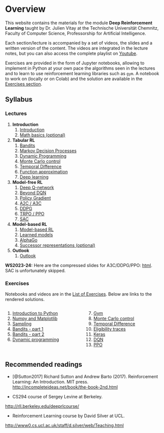 # Overview {.unnumbered}

This website contains the materials for the module **Deep Reinforcement Learning** taught by Dr. Julien Vitay at the Technische Universität Chemnitz, Faculty of Computer Science, Professorship for Artificial Intelligence. 

Each section/lecture is accompanied by a set of videos, the slides and a written version of the content. The videos are integrated in the lecture notes, but you can also access the complete playlist on [Youtube](https://www.youtube.com/playlist?list=PLIEjdhhAF7UJwegwyWUcDrUNJTQfxMcUw).

Exercises are provided in the form of Jupyter notebooks, allowing to implement in Python at your own pace the algorithms seen in the lectures and to learn to use reinforcement learning libraries such as `gym`. A notebook to work on (locally or on Colab) and the solution are available in the [Exercises section](exercises/Content.qmd). 


## Syllabus

### Lectures


1. **Introduction**
    1. [Introduction](notes/1.1-Introduction.qmd)
    2. [Math basics (optional)](notes/1.2-Math.qmd)
2. **Tabular RL**
    1. [Bandits](notes/2.1-Bandits.qmd)
    2. [Markov Decision Processes](notes/2.2-MDP.qmd)
    3. [Dynamic Programming](notes/2.3-DP.qmd)
    4. [Monte Carlo control](notes/2.4-MC.qmd)
    5. [Temporal Difference](notes/2.5-TD.qmd)
    6. [Function approximation](notes/2.6-FA.qmd)
    7. [Deep learning](notes/2.7-NN.qmd)

3. **Model-free RL**
    1. [Deep Q-network](notes/3.1-DQN.qmd)
    2. [Beyond DQN](notes/3.2-BeyondDQN.qmd)
    3. [Policy Gradient](notes/3.3-PG.qmd)
    4. [A2C / A3C](notes/3.4-A3C.qmd)
    5. [DDPG](notes/3.5-DDPG.qmd)
    6. [TRPO / PPO](notes/3.6-PPO.qmd)
    7. [SAC](notes/3.7-SAC.qmd)

4. **Model-based RL**
    1. [Model-based RL](notes/4.1-MB.qmd)
    2. [Learned models](notes/4.2-LearnedModels.qmd)
    3. [AlphaGo](notes/4.3-AlphaGo.qmd)
    4. [Successor representations (optional)](notes/4.4-SR.qmd)

5. **Outlook**
    1. [Outlook](notes/5.1-Outlook.qmd)


:::callout-note
**WS2023-24:** Here are the compressed slides for A3C/DDPG/PPO: [html](slides/3.8-A3C-DDPG-PPO.html){target="_blank"}. SAC is unfortunately skipped.
:::

### Exercises

Notebooks and videos are in the [List of Exercises](exercises/Content.qmd). Below are links to the rendered solutions.

::: {.columns}
::: {.column width=50%}

1. [Introduction to Python](exercises/1-Python-solution.ipynb)
2. [Numpy and Matplotlib](exercises/2-Numpy-solution.ipynb)
3. [Sampling](exercises/3-Sampling-solution.ipynb)
4. [Bandits - part 1](exercises/4-Bandits-solution.ipynb)
5. [Bandits - part 2](exercises/5-Bandits2-solution.ipynb)
6. [Dynamic programming](exercises/6-DP-solution.ipynb)

:::
::: {.column width=50%}

7. [Gym](exercises/7-Gym-solution.ipynb)
8. [Monte Carlo control](exercises/8-MonteCarlo-solution.ipynb)
9. [Temporal Difference](exercises/9-TD-solution.ipynb)
10. [Eligibility traces](exercises/10-Eligibilitytraces-solution.ipynb)
11. [Keras](exercises/11-Keras-solution.ipynb)
12. [DQN](exercises/12-DQN-solution.ipynb)
13. [PPO](exercises/13-PPO-solution.ipynb)

:::
:::

## Recommended readings

* [@Sutton2017]  Richard Sutton and Andrew Barto (2017). Reinforcement Learning: An Introduction. MIT press. 
<http://incompleteideas.net/book/the-book-2nd.html>


* CS294 course of Sergey Levine at Berkeley. 

<http://rll.berkeley.edu/deeprlcourse/>

* Reinforcement Learning course by David Silver at UCL.

<http://www0.cs.ucl.ac.uk/staff/d.silver/web/Teaching.html>
